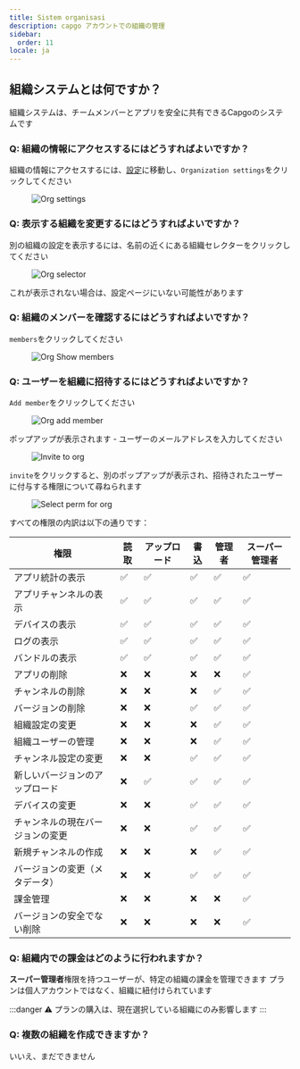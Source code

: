 ```yaml
---
title: Sistem organisasi
description: capgo アカウントでの組織の管理
sidebar:
  order: 11
locale: ja
---
```


## 組織システムとは何ですか？

組織システムは、チームメンバーとアプリを安全に共有できるCapgoのシステムです

### Q: 組織の情報にアクセスするにはどうすればよいですか？

組織の情報にアクセスするには、[設定](/docs/webapp/settings/#how-to-get-to-the-settings-page)に移動し、`Organization settings`をクリックしてください

<figure><img style="margin-left: auto; margin-right: auto" src="/orgs-settingswebp" alt="Org settings" /><figcaption></figcaption></figure>

### Q: 表示する組織を変更するにはどうすればよいですか？

別の組織の設定を表示するには、名前の近くにある組織セレクターをクリックしてください

<figure><img style="margin-left: auto; margin-right: auto" src="/org-selectorwebp" alt="Org selector" /><figcaption></figcaption></figure>

これが表示されない場合は、設定ページにいない可能性があります

### Q: 組織のメンバーを確認するにはどうすればよいですか？

`members`をクリックしてください
<figure><img style="margin-left: auto; margin-right: auto" src="/org-show-memberswebp" alt="Org Show members" /><figcaption></figcaption></figure>

### Q: ユーザーを組織に招待するにはどうすればよいですか？

`Add member`をクリックしてください
<figure><img style="margin-left: auto; margin-right: auto" src="/orgs-add-memberwebp" alt="Org add member" /><figcaption></figcaption></figure>

ポップアップが表示されます - ユーザーのメールアドレスを入力してください

<figure><img style="margin-left: auto; margin-right: auto" src="/invite-to-org-email-enterwebp" alt="Invite to org" /><figcaption></figcaption></figure>

`invite`をクリックすると、別のポップアップが表示され、招待されたユーザーに付与する権限について尋ねられます

<figure><img style="margin-left: auto; margin-right: auto" src="/select-perm-orgswebp" alt="Select perm for org" /><figcaption></figcaption></figure>

すべての権限の内訳は以下の通りです：

| 権限                          | 読取 | アップロード | 書込 | 管理者 | スーパー管理者 |
|-----------------------------------|------|--------|-------|-------|-------------|
| アプリ統計の表示                    |   ✅  |    ✅   |   ✅   |   ✅   |   ✅   |
| アプリチャンネルの表示                 |   ✅  |    ✅   |   ✅   |   ✅   |   ✅   |
| デバイスの表示                      |   ✅  |    ✅   |   ✅   |   ✅   |   ✅   |
| ログの表示                         |   ✅  |    ✅   |   ✅   |   ✅   |   ✅   |
| バンドルの表示                      |   ✅  |    ✅   |   ✅   |   ✅   |   ✅   |
| アプリの削除                        |   ❌  |    ❌   |   ❌   |   ❌   |   ✅   |
| チャンネルの削除                    |   ❌  |    ❌   |   ❌   |   ✅   |   ✅   |
| バージョンの削除                    |   ❌  |    ❌   |   ✅   |   ✅   |   ✅   |
| 組織設定の変更             |   ❌  |    ❌   |   ❌   |   ✅   |   ✅   |
| 組織ユーザーの管理                  |   ❌  |    ❌   |   ❌   |   ✅   |   ✅   |
| チャンネル設定の変更            |   ❌  |    ❌   |   ✅   |   ✅   |   ✅   |
| 新しいバージョンのアップロード                |   ❌  |    ✅   |   ✅   |   ✅   |   ✅   |
| デバイスの変更                     |   ❌  |    ❌   |   ✅   |   ✅   |   ✅   |
| チャンネルの現在バージョンの変更 |   ❌  |    ❌   |   ✅   |   ✅   |   ✅   |
| 新規チャンネルの作成                |   ❌  |    ❌   |   ❌   |   ✅   |   ✅   |
| バージョンの変更（メタデータ）         |   ❌  |    ❌   |   ✅   |   ✅   |   ✅   |
| 課金管理                    |   ❌  |    ❌   |   ❌   |   ❌   |   ✅   |
| バージョンの安全でない削除      |   ❌  |    ❌   |   ❌   |   ❌   |   ✅   |

### Q: 組織内での課金はどのように行われますか？

**スーパー管理者**権限を持つユーザーが、特定の組織の課金を管理できます
プランは個人アカウントではなく、組織に紐付けられています

:::danger
⚠️ プランの購入は、現在選択している組織にのみ影響します
:::

### Q: 複数の組織を作成できますか？

いいえ、まだできません